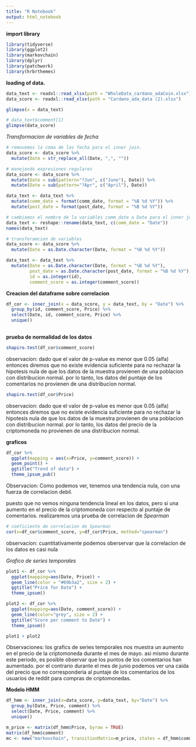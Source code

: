 ```yaml
---
title: "R Notebook"
output: html_notebook
---
```


**import library**
```r
library(tidyverse)
library(ggplot2)
library(markovchain)
library(dplyr)
library(patchwork)
library(hrbrthemes)
```


**loading of data.**
```r
data_text <- readxl::read_xlsx(path = "WholeData_cardano_adaCoin.xlsx")
data_score <- readxl::read_xlsx(path = "Cardano_ada_data (2).xlsx")
```

```r
glimpse(x = data_text)
```
```r
# data_text$comment[1]
glimpse(data_score)
```

*Transformacion de variables de fecha*
```r
# removemos la coma de las fecha para el inner join.
data_score <- data_score %>%
  mutate(Date = str_replace_all(Date, ",", ""))
```


```r
# manejando expresiones regulares
data_score <- data_score %>%
  mutate(Date = sub(pattern="?Jun", c("June"), Date)) %>%
  mutate(Date = sub(pattern="?Apr", c("April"), Date))

data_text <- data_text %>%
  mutate(comm_date = format(comm_date, format = "%B %d %Y")) %>%
  mutate(post_date = format(post_date, format = "%B %d %Y"))

# cambiamos el nombre de la variables comm_date a Date para el inner join
data_text <- reshape::rename(data_text, c(comm_date = "Date"))
names(data_text)
```

```r
# transforamcion de variables
data_score <- data_score %>%
  mutate(Date = as.Date.character(Date, format = "%B %d %Y"))

data_text <- data_text %>% 
  mutate(Date = as.Date.character(Date, format = "%B %d %Y"),
         post_date = as.Date.character(post_date, format = "%B %d %Y"),
         id = as.integer(id),
         comment_score = as.integer(comment_score))
```

**Creacion del dataframe sobre correlacion**
```r
df_cor <- inner_join(x = data_score, y = data_text, by = "Date") %>%
  group_by(id, comment_score, Price) %>%
  select(Date, id, comment_score, Price) %>%
  unique()
  
```

**prueba de normalidad de los datos **
```r
shapiro.test(df_cor$comment_score)
```
observacion: dado que el valor de p-value es menor que 0.05 (alfa) entonces
diremos que no existe evidencia suficiente para no rechazar la hipotesis nula 
de que los datos de la muestra provienen de una poblacion con distribucion normal.
por lo tanto, los datos del puntaje de los comentarios no provienen de una distribucion
normal.

```r
shapiro.test(df_cor$Price)
```
observacion: dado que el valor de p-value es menor que 0.05 (alfa) entonces
diremos que no existe evidencia suficiente para no rechazar la hipotesis nula 
de que los datos de la muestra provienen de una poblacion con distribucion normal.
por lo tanto, los datos del precio de la criptomoneda no provienen de una distribucion
normal.

**graficos**
```r
df_cor %>%
  ggplot(mapping = aes(x=Price, y=comment_score)) +
  geom_point() +
  ggtitle("Trend of data") +
  theme_ipsum_pub()
```
Observacion: Como podemos ver, tenemos una tendencia nula, con una fuerza de correlacion debil.

puesto que no vemos ninguna tendencia lineal en los datos, pero si una aumento en 
el precio de la criptomoneda con respecto al puntaje de comentarios. realizaremos una
prueba de correlacion de *Spearman*
```r
# coeficiente de correlacion de Spearman
cor(x=df_cor$comment_score, y=df_cor$Price, method="spearman")
```
observacion: cuantitativamente podemos oberservar que la correlacion de los datos es casi nula

*Grafico de series temporales*
```r
plot1 <- df_cor %>%
  ggplot(mapping=aes(Date, Price)) +
  geom_line(color = "#69b3a2", size = 2) +
  ggtitle("Price for Date") +
  theme_ipsum()

plot2 <- df_cor %>%
  ggplot(mapping=aes(Date, comment_score)) +
  geom_line(color="grey", size = 2) +
  ggtitle("Score per comment to Date") +
  theme_ipsum()

plot1 + plot2
```
Observaciones: los grafics de series temporales nos muestra un aumento en el precio 
de la criptomoneda durante el mes de mayo. asi mismo durante este periodo, es
posible observar que los puntos de los comentarios han aumentado. por el contrario
durante el mes de junio podemos ver una caida del precio que no corresponderia
al puntaje de los comentarios de los usuarios de reddit para compras de criptomonedas.

**Modelo HMM**
```r
df_hmm <- inner_join(x=data_score, y=data_text, by="Date") %>%
  group_by(Date, Price, comment) %>%
  select(Date, Price, comment) %>%
  unique()
```

```r
m_price <- matrix(df_hmm$Price, byrow = TRUE)
matrix(df_hmm$comment)
mc <- new("markovchain", transitionMatrix=m_price, states = df_hmm$comment, name = "comments")


```

